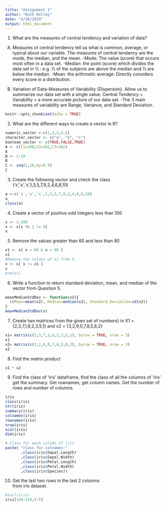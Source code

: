 ```yaml
---
title: "Assignment 1"
author: "Ruth Holley"
date: "4/26/2019"
output: html_document
---
```


1. What are the measures of central tendency and	variation	of data?	

A) Measures of central tendency tell us what is common, average, or typical about our variable. The measures of central tendency are the mode, the median, and the mean. 
-Mode: The value (score) that occurs most often in a data set.
-Median: the point (score) which divides the data set in ½ : e.g. ½ of
the subjects are above the median and ½ are below the median.
-Mean: the arithmetic average: Directly considers every score in a
distribution. 

B) Variation of Data-Measures of Variability (Dispersion). Allow us to summarize our data set with a single value. Central Tendency + Variability = a more accurate picture
of our data set.
-The 3 main measures of variability are Range, Variance, and Standard Deviation.

```r
knitr::opts_chunk$set(echo = TRUE)
```

2. What	are	the	different	ways to	create a	vector in	R?

```r
numeric_vector <-c(1,2,3,4,5)	
character_vector <- c("a", "b", "c")
boolean_vector <- c(TRUE,FALSE,TRUE)
A <- c(C1=100,C2=101,C3=102)
A
B <- 1:10
B
C <- seq(1,10,by=0.5)
C

```

 3. Create the	following	vector and	check	the	class 
 (‘x’,’x’,‘x’,1,3,5,7,9,2,4,6,8,10)
```r
a <-c('x','x','x',1,3,5,7,9,2,4,6,8,10)
a
class(a)
```

4. Create	a	vector of	positive odd integers	less than	100
```r
x <- 1:100
x <- x[x %% 2 != 0]
x
```

5. Remove	the values	greater than 60	and less than 80
```r
x1 <- x[ x > 60 & x < 80 ]
x1
#Remove the values of x1 from X
x <- x[ x != x1 ]
x
#rm(x1)
```

6. Write a function	 to	return	standard	deviation, mean, and	median	of	the	vector	from Question	5.

```r
meanMedianStdDev <- function(x2){
  c(Mean=mean(x2), Median=median(x2), Standard_Deviation=sd(x2))
}
meanMedianStdDev(x)
```


7. Create	two	matrices from	the	 given	 set	 of	numbers} in X1 ={2,3,7,1,6,2,3,5,1}	and	 x2	 = {3,2,9,0,7,8,5,8,2}
```r
x1= matrix(c(2,3,7,1,6,2,3,5,1), byrow = TRUE, nrow = 3)
x1
x2= matrix(c(3,2,9,0,7,8,5,8,2), byrow = TRUE, nrow = 3)
x2
```
8. Find	the	matrix product
```r
x1 * x2

```
9. Find	the	class	of ‘iris’	dataframe,	find the class	of	all	the	columns	of	‘iris’	get	the	summary.	Get	rownames,	get	column	names.	Get	the	number of	rows	and	number	of	columns.	
```r
iris
class(iris)
str(iris)
summary(iris)
colnames(iris)
rownames(iris)
nrow(iris) 
ncol(iris)
dim(iris) 

# Class for each column of iris
paste( "class for colnames:" 
       ,class(iris$Sepal.Length)
       ,class(iris$Sepal.Width)
       ,class(iris$Petal.Length)
       ,class(iris$Petal.Width)
       ,class(iris$Species))

```

10. Get	 the	 last two	 rows	 in	 the	 last	 2	 columns	
from	iris	dataset.
```r
#tail(iris)
iris[149:150,4:5]
```







